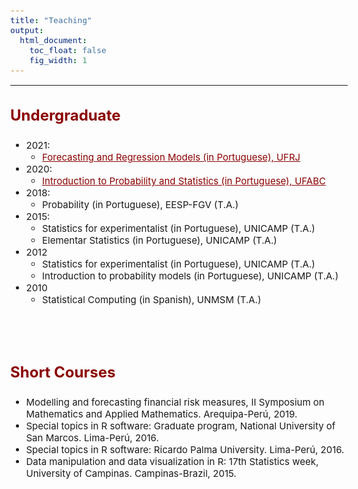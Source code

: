 ```yaml
---
title: "Teaching"
output:
  html_document:
    toc_float: false
    fig_width: 1
---
```


<style type="text/css">
.nav.navbar-nav.navbar-right a {
    color: white;
}
.navbar {
  background-color:maroon;
  border-color:black;
  icon-color:white;
}
.navbar-brand {
color:black!important;
}
body{ /* Normal  */
      font-size: 15px;
  }
h1.title {
  font-size: 32px;
}
h3 { /* Header 3 */
  font-size: 24px;
  color: DarkRed;
}
</style>

<style>
a:link {
    color: darkred;
}
a:visited {
    color: darkred;
}
a:hover {
    color: blue;
}
.column-f1{
  float: left;
  width: 20%;
  text-align: left;
}
.column-f2{
  float: right;
  width: 20%;
  text-align: right;
}
</style>

----


### **Undergraduate**

* 2021:
  - [Forecasting and Regression Models (in Portuguese), UFRJ](MRP.html)
* 2020:
  - [Introduction to Probability and Statistics (in Portuguese), UFABC](IPE.html)
* 2018:
  - Probability (in Portuguese), EESP-FGV  (T.A.)
* 2015:
  - Statistics for experimentalist (in Portuguese), UNICAMP (T.A.)
  - Elementar Statistics (in Portuguese), UNICAMP (T.A.)
* 2012
  - Statistics for experimentalist (in Portuguese), UNICAMP (T.A.)
  - Introduction to probability models (in Portuguese), UNICAMP (T.A.)
* 2010
  - Statistical Computing (in Spanish), UNMSM (T.A.)
  
</br>
----

### **Short Courses**

* Modelling and forecasting financial risk measures, II Symposium on Mathematics and Applied Mathematics. Arequipa-Perú, 2019.
* Special topics in R software: Graduate program, National University of San Marcos. Lima-Perú, 2016.
* Special topics in R software: Ricardo Palma University. Lima-Perú, 2016.
* Data manipulation and data visualization in R: 17th Statistics week, University of Campinas. Campinas-Brazil, 2015.

</br>
----
